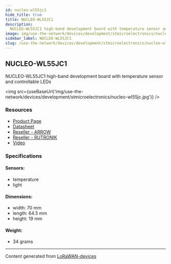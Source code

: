 ```yaml
---
id: nucleo-wl55jc1
hide_title: true
title: NUCLEO-WL55JC1
description:
  NUCLEO-WL55JC1 high-band development board with temperature sensor and controllable LEDs
image: img/use-the-network/devices/development/stmicroelectronics/nucleo-wl55jc.jpg
sidebar_label: NUCLEO-WL55JC1
slug: /use-the-network/devices/development/stmicroelectronics/nucleo-wl55jc1
---
```



## NUCLEO-WL55JC1

NUCLEO-WL55JC1 high-band development board with temperature sensor and controllable LEDs

<img
  src={useBaseUrl('img/use-the-network/devices/development/stmicroelectronics/nucleo-wl55jc.jpg')}
/>

### Resources

- [Product Page](https://www.st.com/en/evaluation-tools/nucleo-wl55jc.html)
- [Datasheet](https://www.st.com/resource/en/data_brief/nucleo-wl55jc.pdf)
- [Reseller - ARROW](https://www.arrow.com/en/products/nucleo-wl55jc1/stmicroelectronics)
- [Reseller - RUTRONIK](https://www.rutronik24.com/product/st/nucleo-wl55jc1/14201387.html)
- [Video](https://www.youtube.com/watch?v=ZFtIlLbDXlo)

### Specifications

#### Sensors:

- temperature
- light

#### Dimensions:

- width: 70 mm
- length: 64.5 mm
- height: 19 mm

#### Weight:

- 34 grams

---

Content generated from [LoRaWAN-devices](https://github.com/TheThingsNetwork/lorawan-devices)
